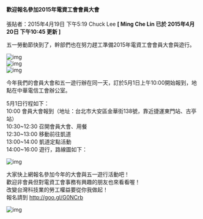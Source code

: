#### 歡迎報名參加2015年電資工會會員大會

張貼者：2015年4月19日 下午5:19 Chuck Lee   **[ Ming Che Lin 已於 2015年4月20日 下午10:45 更新 ]**

五一勞動節快到了，幹部們也在努力趕工準備2015年電資工會會員大會與遊行。

![img](/images/20150419/1.jpeg)  
![img](/images/20150419/2.jpeg)  
![img](/images/20150419/3.jpeg)


今年我們的會員大會和五一遊行辦在同一天，訂於5月1日上午10:00開始報到，地點在中華電信工會辦公室。

5月1日行程如下：  
10:00 會員大會報到（地址：台北市大安區金華街138號，靠近捷運東門站、古亭站）  
10:30~12:30 召開會員大會、用餐  
12:30~13:00 移動前往凱道  
13:00~14:00 凱道定點活動  
14:00~16:00 遊行，路線圖如下：  

![img](/images/20150419/4.jpeg)


大家快上網報名參加今年的大會與五一遊行活動吧！  
歡迎非會員但對電資工會事務有興趣的朋友也來看看喔！  
改變台灣科技業的勞工權益要從你我做起！  
報名請到 http://goo.gl/G0NCrb

![img](/images/20150419/5.jpeg)

